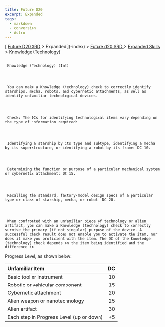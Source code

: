 ```yaml
---
title: Future D20
excerpt: Expanded
tags:
  - markdown
  - conversion
  - Astro
---
```







[
[Future D20 SRD]( / ) > Expanded
     ](-index)
     >
     [
      Future d20 SRD
     ](future-d20-srd-index)
     >
     [
      Expanded Skills
     ](future-d20-srd-expanded-skills-index)
     > Knowledge (Technology)
    





## 
     Knowledge (Technology) (Int)
    



     You can make a Knowledge (technology) check to correctly identify starships, mecha, robots, and cybernetic attachments, as well as identify unfamiliar technological devices.
    



     Check: The DCs for identifying technological items vary depending on the type of information required:
    



     Identifying a starship by its type and subtype, identifying a mecha by its superstructure, or identifying a robot by its frame: DC 10.
    



     Determining the function or purpose of a particular mechanical system or cybernetic attachment: DC 15.
    



     Recalling the standard, factory-model design specs of a particular type or class of starship, mecha, or robot: DC 20.
    



     When confronted with an unfamiliar piece of technology or alien artifact, you can make a Knowledge (technology) check to correctly surmise the primary (if not singular) purpose of the device. A successful check result does not enable you to activate the item, nor does it make you proficient with the item. The DC of the Knowledge (technology) check depends on the item being identified and the difference in
Progress Level, as shown below:
    


| Unfamiliar Item | DC |
| :----------------- | ----: |
| Basic tool or instrument | 10 |
| Robotic or vehicular component | 15 |
| Cybernetic attachment | 20 |
| Alien weapon or nanotechnology | 25 |
| Alien artifact | 30 |
| Each step in Progress Level (up or down) | +5 |





